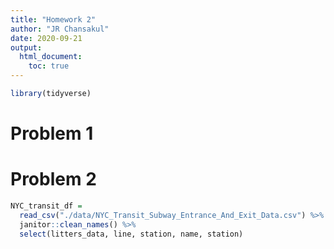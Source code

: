 ```yaml
---
title: "Homework 2"
author: "JR Chansakul"
date: 2020-09-21
output: 
  html_document:
    toc: true
---
```


```r
library(tidyverse)
```

# Problem 1













# Problem 2

```r
NYC_transit_df =
  read_csv("./data/NYC_Transit_Subway_Entrance_And_Exit_Data.csv") %>% 
  janitor::clean_names() %>% 
  select(litters_data, line, station, name, station)


```

